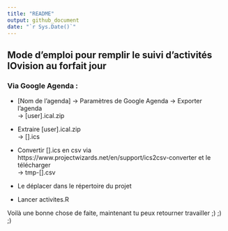 ```yaml
---
title: "README"
output: github_document
date: "`r Sys.Date()`"
---
```


## Mode d'emploi pour remplir le suivi d'activités IOvision au forfait jour

### Via Google Agenda :

- [Nom de l'agenda] -> Paramètres de Google Agenda -> Exporter l'agenda\
-> [user].ical.zip

- Extraire [user].ical.zip\
-> [].ics

- Convertir [].ics en csv via https://www.projectwizards.net/en/support/ics2csv-converter et le télécharger\
-> tmp-[].csv

- Le déplacer dans le répertoire du projet

- Lancer activites.R

Voilà une bonne chose de faite, maintenant tu peux retourner travailler ;) ;) ;) 

